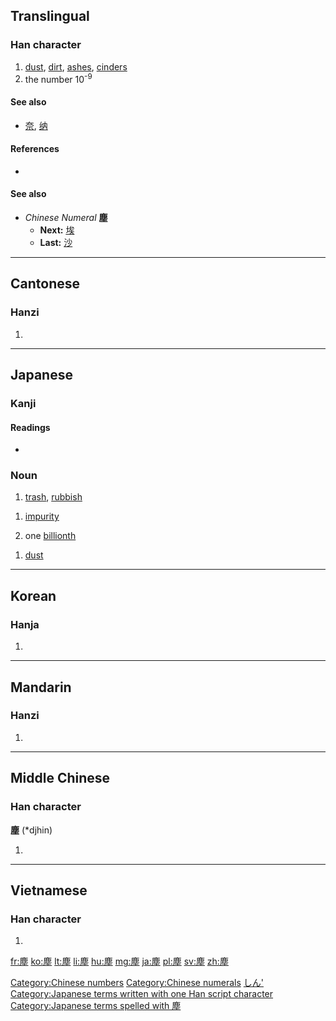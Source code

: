 {{also|尘}}
==Translingual==

===Han character===
{{Han char|rn=32|rad=土|as=11|sn=14|four=0021<sub>4</sub>|canj=戈心土 (IPG)}}

# [[dust]], [[dirt]], [[ashes]], [[cinders]]
# the number 10<sup>-9</sup>

====See also====
* [[奈]], [[纳]]

====References====
* {{Han ref|kx=0236.380|dkj=05388|dj=0475.040|hdz=10482.030|uh=5875|ud=22645|bh=B9D0|bd=47568}}

====See also====
* ''Chinese Numeral'' '''塵'''
** '''Next:''' [[埃]]
** '''Last:''' [[沙]]

[[Category:Chinese numbers]]
[[Category:Chinese numerals]]

----

==Cantonese==

===Hanzi===
{{yue-hanzi|jyut=|y=chan4|sim=尘}}

# {{defn|lang=yue|sort=土11}}

----

==Japanese==

===Kanji===
{{ja-kanji|grade=|rs=土11}}

====Readings====
* {{ja-readings|on=[[じん]] (jin)|kun=[[ちり]] (chiri)}}

===Noun===
{{ja-noun|k|hira=ごみ|rom=gomi|kata=ゴミ|hidx=こみ'}} 

# [[trash]], [[rubbish]]

{{ja-noun|k|hira=じん|rom=jin|hidx=しん'}} 

# {{context|Buddhism|lang=ja|sort=しん'}} [[impurity]]
# one [[billionth]]

{{ja-noun|k|hira=ちり|rom=chiri}} 

# [[dust]]

[[Category:Japanese numbers|しん']]
[[Category:Japanese terms written with one Han script character]]
[[Category:Japanese terms spelled with 塵]]
----

==Korean==

===Hanja===
{{ko-hanja|hangeul=진|rv=jin|mr=chin}}

# {{defn|lang=ko|sort=土11}}

----

==Mandarin==

===Hanzi===
{{cmn-hanzi|sim=尘|pin=[[chén]] ([[chen2]])|wg=ch'en<sup>2</sup>}}

# {{defn|lang=cmn|sort=土11}}

----

==Middle Chinese==

===Han character===
'''塵''' (*djhin)<!--note: asterisk indicates that this character appears more than four times in the Tang Dynasty corpus of literature-->

# {{defn|lang=zhx-mid|sort=土11}}

----

==Vietnamese==

===Han character===
{{vi-hantu|[[trần]], [[chần]]|rs=土11}}

# {{defn|lang=vi|sort=土11}}

[[fr:塵]]
[[ko:塵]]
[[lt:塵]]
[[li:塵]]
[[hu:塵]]
[[mg:塵]]
[[ja:塵]]
[[pl:塵]]
[[sv:塵]]
[[zh:塵]]